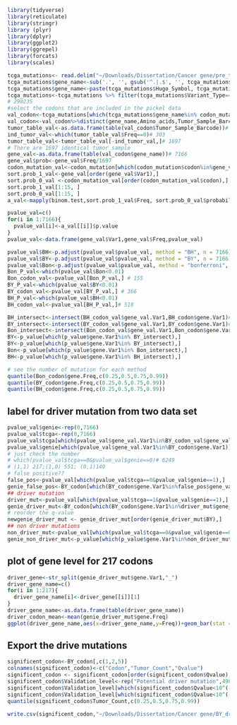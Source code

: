 ```r
library(tidyverse)
library(reticulate)
library(stringr)
library (plyr)
library(dplyr) 
library(ggplot2)
library(ggrepel)
library(forcats)
library(scales)
```

```r
tcga_mutations<- read.delim("~/Downloads/Dissertation/Cancer gene/pre_tcga_mutations_data.txt", header=T) # 526059
tcga_mutations$gene_name<-sub('.', '', gsub('^.|.$', '', tcga_mutations$HGVSp_Short))
tcga_mutations$gene_name<-paste(tcga_mutations$Hugo_Symbol, tcga_mutations$gene_name, sep="_")
tcga_mutations<-tcga_mutations %>% filter(tcga_mutations$Variant_Type=="SNP"& tcga_mutations$Variant_Classification=="Missense_Mutation")
# 290235
#select the codons that are included in the pickel data 
val_codon<-tcga_mutations[which(tcga_mutations$gene_name%in% codon_mutation$codon),] #9429
val_codon<-val_codon%>%distinct(gene_name,Amino_acids,Tumor_Sample_Barcode) # 9001
tumor_table_val<-as.data.frame(table(val_codon$Tumor_Sample_Barcode))# 2000
ind_tumor_val<-which(tumor_table_val$Freq==0)# 303
tumor_table_val<-tumor_table_val[-ind_tumor_val,]# 1697 
# There are 1697 identical tumor sample
gene_val<-as.data.frame(table(val_codon$gene_name))# 7166
gene_val$prob<-gene_val$Freq/1697
codon_mutation_val<-codon_mutation[which(codon_mutation$codon%in%gene_val$Var1),]# 7166
sort.prob_1_val<-gene_val[order(gene_val$Var1),]
sort.prob_0_val <-codon_mutation_val[order(codon_mutation_val$codon),]
sort.prob_1_val[1:15, ]
sort.prob_0_val[1:15, ]
a_val<-mapply(binom.test,sort.prob_1_val$Freq, sort.prob_0_val$probability, n=1697, alternative = "greater", conf.level = 0.95, SIMPLIFY = FALSE)

pvalue_val=c()
for(i in 1:7166){
  pvalue_val[i]<-a_val[[i]]$p.value
}
pvalue_val<-data.frame(gene_val$Var1,gene_val$Freq,pvalue_val)

pvalue_val$BH<-p.adjust(pvalue_val$pvalue_val, method = "BH", n = 7166)
pvalue_val$BY<-p.adjust(pvalue_val$pvalue_val, method = "BY", n = 7166)
pvalue_val$Bon<-p.adjust(pvalue_val$pvalue_val, method = "bonferroni", n = 7166)
Bon_P_val<-which(pvalue_val$Bon<0.01)
Bon_codon_val<-pvalue_val[Bon_P_val,] # 155
BY_P_val<-which(pvalue_val$BY<0.01)
BY_codon_val<-pvalue_val[BY_P_val,] # 366
BH_P_val<-which(pvalue_val$BH<0.01)
BH_codon_val<-pvalue_val[BH_P_val,]# 518

```

```r
BH_intersect<-intersect(BH_codon_val$gene_val.Var1,BH_codon$gene.Var1)# 268/518
BY_intersect<-intersect(BY_codon_val$gene_val.Var1,BY_codon$gene.Var1)# 217/366
Bon_intersect<-intersect(Bon_codon_val$gene_val.Var1,Bon_codon$gene.Var1)# 140/155 
BY<-p_value[which(p_value$gene.Var1%in% BY_intersect),]
BY<-p_value[which(p_value$gene.Var1%in% BY_intersect),]
Bon<-p_value[which(p_value$gene.Var1%in% Bon_intersect),]
BH<-p_value[which(p_value$gene.Var1%in% BH_intersect),]

# see the number of mutation for each method
quantile(Bon_codon$gene.Freq,c(0.25,0.5,0.75,0.99))
quantile(BY_codon$gene.Freq,c(0.25,0.5,0.75,0.99))
quantile(BH_codon$gene.Freq,c(0.25,0.5,0.75,0.99))
```

## label for driver mutation from two data set
```r
pvalue_val$genie<-rep(0,7166)
pvalue_val$tcga<-rep(0,7166)
pvalue_val$tcga[which(pvalue_val$gene_val.Var1%in%BY_codon_val$gene_val.Var1)]<-1
pvalue_val$genie[which(pvalue_val$gene_val.Var1%in%BY_codon$gene.Var1)]<-1
# just check the number 
# which(pvalue_val$tcga==0&pvalue_val$genie==0)# 6249
# (1,1) 217;(1,0) 551; (0,1)149
# false positive??
false_pos<-pvalue_val[which(pvalue_val$tcga==0&pvalue_val$genie==1),]
genie_false_pos<-BY_codon[which(BY_codon$gene.Var1%in%false_pos$gene_val.Var1),]
## driver mutation
driver_mut<-pvalue_val[which(pvalue_val$tcga==1&pvalue_val$genie==1),]
genie_driver_mut<-BY_codon[which(BY_codon$gene.Var1%in%driver_mut$gene_val.Var1),]
# reorder the q-value
newgenie_driver_mut <- genie_driver_mut[order(genie_driver_mut$BY),]
## non driver mutations
non_driver_mut<-pvalue_val[which(pvalue_val$tcga==0&pvalue_val$genie==0),]
genie_non_driver_mut<-p_value[which(p_value$gene.Var1%in%non_driver_mut$gene_val.Var1),]


```



## plot of gene level for 217 codons 
```r
driver_gene<-str_split(genie_driver_mut$gene.Var1,"_")
driver_gene_name=c()
for(i in 1:217){
  driver_gene_name[i]<-driver_gene[[i]][1]
}
driver_gene_name<-as.data.frame(table(driver_gene_name))
driver_codon_mean<-mean(genie_driver_mut$gene.Freq)
ggplot(driver_gene_name,aes(x=driver_gene_name,y=Freq))+geom_bar(stat = 'identity',,fill="4",width = 0.6) + xlab("Gene Name")+ylab("No.of driver codons ")+theme(axis.text.x = element_text(angle = 90, vjust = 0.5, hjust=1,size = 5))
```


## Export the drive mutations 
```r
significent_codon<-BY_codon[,c(1,2,5)]
colnames(significent_codon)<-c("Codon","Tumor_Count","Qvalue")
significent_codon <- significent_codon[order(significent_codon$Qvalue),]
significent_codon$Validation_level<-rep("Potential driver mutation",4988)
significent_codon$Validation_level[which(significent_codon$Qvalue<10^(-4))]=c("level 2")
significent_codon$Validation_level[which(significent_codon$Qvalue<10^(-10))]=c("level 3")
quantile(significent_codon$Tumor_Count,c(0.25,0.5,0.75,0.99))

write.csv(significent_codon,"~/Downloads/Dissertation/Cancer gene/BY_driver_mutation.csv", row.names = FALSE)
```


